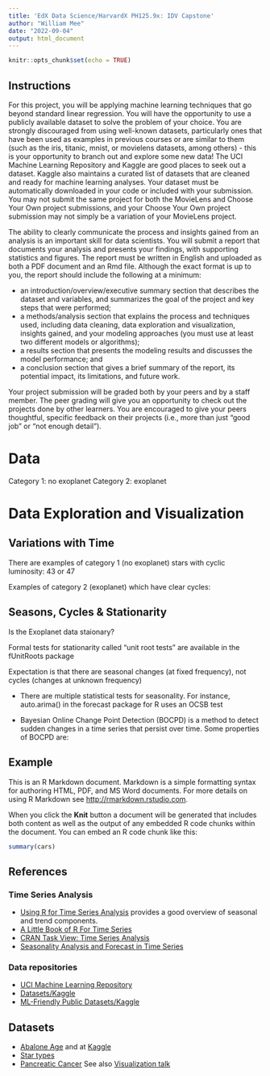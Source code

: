 ```yaml
---
title: 'EdX Data Science/HarvardX PH125.9x: IDV Capstone'
author: "William Mee"
date: "2022-09-04"
output: html_document
---
```


```r
knitr::opts_chunk$set(echo = TRUE)
```

## Instructions

For this project, you will be applying machine learning techniques that go beyond standard linear regression. You will have the opportunity to use a publicly available dataset to solve the problem of your choice. You are strongly discouraged from using well-known datasets, particularly ones that have been used as examples in previous courses or are similar to them (such as the iris, titanic, mnist, or movielens datasets, among others) - this is your opportunity to branch out and explore some new data! The UCI Machine Learning Repository and Kaggle are good places to seek out a dataset. Kaggle also maintains a curated list of datasets that are cleaned and ready for machine learning analyses. Your dataset must be automatically downloaded in your code or included with your submission. You may not submit the same project for both the MovieLens and Choose Your Own project submissions, and your Choose Your Own project submission may not simply be a variation of your MovieLens project.

The ability to clearly communicate the process and insights gained from an analysis is an important skill for data scientists. You will submit a report that documents your analysis and presents your findings, with supporting statistics and figures. The report must be written in English and uploaded as both a PDF document and an Rmd file. Although the exact format is up to you, the report should include the following at a minimum:

- an introduction/overview/executive summary section that describes the dataset and variables, and summarizes the goal of the project and key steps that were performed;
- a methods/analysis section that explains the process and techniques used, including data cleaning, data exploration and visualization, insights gained, and your modeling approaches (you must use at least two different models or algorithms);
- a results section that presents the modeling results and discusses the model performance; and
- a conclusion section that gives a brief summary of the report, its potential impact, its limitations, and future work.

Your project submission will be graded both by your peers and by a staff member. The peer grading will give you an opportunity to check out the projects done by other learners. You are encouraged to give your peers thoughtful, specific feedback on their projects (i.e., more than just "good job" or "not enough detail").

# Data

Category 1: no exoplanet
Category 2: exoplanet

# Data Exploration and Visualization

## Variations with Time

There are examples of category 1 (no exoplanet) stars with cyclic luminosity:
43 or 47

Examples of category 2 (exoplanet) which have clear cycles:

## Seasons, Cycles & Stationarity

Is the Exoplanet data staionary? 

Formal tests for stationarity called “unit root tests” are available in the fUnitRoots package

Expectation is that there are seasonal changes (at fixed frequency), not cycles (changes at unknown frequency)


- There are multiple statistical tests for seasonality. For instance, auto.arima() in the forecast package for R uses an OCSB test

- Bayesian Online Change Point Detection (BOCPD) is a method to detect sudden changes in a time series that persist over time. Some properties of BOCPD are:


## Example

This is an R Markdown document. Markdown is a simple formatting syntax for authoring HTML, PDF, and MS Word documents. For more details on using R Markdown see <http://rmarkdown.rstudio.com>.

When you click the **Knit** button a document will be generated that includes both content as well as the output of any embedded R code chunks within the document. You can embed an R code chunk like this:

```r
summary(cars)
```

## References

### Time Series Analysis

- [Using R for Time Series Analysis](https://a-little-book-of-r-for-time-series.readthedocs.io/en/latest/src/timeseries.html) provides a good overview of seasonal and trend components.
- [A Little Book of R For Time Series](https://buildmedia.readthedocs.org/media/pdf/a-little-book-of-r-for-time-series/latest/a-little-book-of-r-for-time-series.pdf)
- [CRAN Task View: Time Series Analysis](https://cran.r-project.org/web/views/TimeSeries.html)
- [Seasonality Analysis and Forecast in Time Series](https://medium.com/swlh/seasonality-analysis-and-forecast-in-time-series-b8fbba820327)


### Data repositories

- [UCI Machine Learning Repository](https://archive-beta.ics.uci.edu/)
- [Datasets/Kaggle](https://www.kaggle.com/datasets)
- [ML-Friendly Public Datasets/Kaggle](https://www.kaggle.com/code/annavictoria/ml-friendly-public-datasets/notebook)

## Datasets

- [Abalone Age](https://archive.ics.uci.edu/ml/datasets/abalone) and at [Kaggle](https://www.kaggle.com/datasets/rodolfomendes/abalone-dataset)
- [Star types](https://www.kaggle.com/datasets/deepu1109/star-dataset)
- [Pancreatic Cancer](https://www.kaggle.com/datasets/johnjdavisiv/urinary-biomarkers-for-pancreatic-cancer) See also [Visualization talk](https://www.kaggle.com/code/johnjdavisiv/indiana-mlrc-data-visualization-in-r)